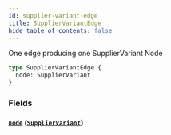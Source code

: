 ```yaml
---
id: supplier-variant-edge
title: SupplierVariantEdge
hide_table_of_contents: false
---
```



One edge producing one SupplierVariant Node

```graphql
type SupplierVariantEdge {
  node: SupplierVariant
}
```


### Fields

#### [`node`](#) ([`SupplierVariant`](/developers/supplier-apis/supply-api/graphql/reference/objects/supplier-variant))






